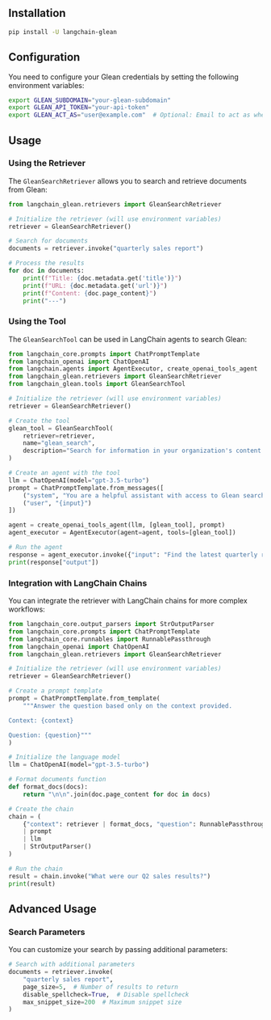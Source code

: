 ## Installation

```bash
pip install -U langchain-glean
```

## Configuration

You need to configure your Glean credentials by setting the following environment variables:

```bash
export GLEAN_SUBDOMAIN="your-glean-subdomain"
export GLEAN_API_TOKEN="your-api-token"
export GLEAN_ACT_AS="user@example.com"  # Optional: Email to act as when making requests
```

## Usage

### Using the Retriever

The `GleanSearchRetriever` allows you to search and retrieve documents from Glean:

```python
from langchain_glean.retrievers import GleanSearchRetriever

# Initialize the retriever (will use environment variables)
retriever = GleanSearchRetriever()

# Search for documents
documents = retriever.invoke("quarterly sales report")

# Process the results
for doc in documents:
    print(f"Title: {doc.metadata.get('title')}")
    print(f"URL: {doc.metadata.get('url')}")
    print(f"Content: {doc.page_content}")
    print("---")
```

### Using the Tool

The `GleanSearchTool` can be used in LangChain agents to search Glean:

```python
from langchain_core.prompts import ChatPromptTemplate
from langchain_openai import ChatOpenAI
from langchain.agents import AgentExecutor, create_openai_tools_agent
from langchain_glean.retrievers import GleanSearchRetriever
from langchain_glean.tools import GleanSearchTool

# Initialize the retriever (will use environment variables)
retriever = GleanSearchRetriever()

# Create the tool
glean_tool = GleanSearchTool(
    retriever=retriever,
    name="glean_search",
    description="Search for information in your organization's content using Glean."
)

# Create an agent with the tool
llm = ChatOpenAI(model="gpt-3.5-turbo")
prompt = ChatPromptTemplate.from_messages([
    ("system", "You are a helpful assistant with access to Glean search."),
    ("user", "{input}")
])

agent = create_openai_tools_agent(llm, [glean_tool], prompt)
agent_executor = AgentExecutor(agent=agent, tools=[glean_tool])

# Run the agent
response = agent_executor.invoke({"input": "Find the latest quarterly report"})
print(response["output"])
```

### Integration with LangChain Chains

You can integrate the retriever with LangChain chains for more complex workflows:

```python
from langchain_core.output_parsers import StrOutputParser
from langchain_core.prompts import ChatPromptTemplate
from langchain_core.runnables import RunnablePassthrough
from langchain_openai import ChatOpenAI
from langchain_glean.retrievers import GleanSearchRetriever

# Initialize the retriever (will use environment variables)
retriever = GleanSearchRetriever()

# Create a prompt template
prompt = ChatPromptTemplate.from_template(
    """Answer the question based only on the context provided.

Context: {context}

Question: {question}"""
)

# Initialize the language model
llm = ChatOpenAI(model="gpt-3.5-turbo")

# Format documents function
def format_docs(docs):
    return "\n\n".join(doc.page_content for doc in docs)

# Create the chain
chain = (
    {"context": retriever | format_docs, "question": RunnablePassthrough()}
    | prompt
    | llm
    | StrOutputParser()
)

# Run the chain
result = chain.invoke("What were our Q2 sales results?")
print(result)
```

## Advanced Usage

### Search Parameters

You can customize your search by passing additional parameters:

```python
# Search with additional parameters
documents = retriever.invoke(
    "quarterly sales report",
    page_size=5,  # Number of results to return
    disable_spellcheck=True,  # Disable spellcheck
    max_snippet_size=200  # Maximum snippet size
)

```